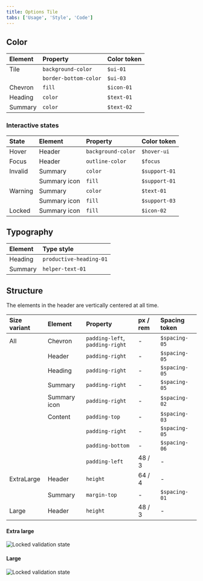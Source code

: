 ```yaml
---
title: Options Tile
tabs: ['Usage', 'Style', 'Code']
---
```


## Color

| Element | Property | Color token |
| :- | :- | :- |
| Tile | `background-color` | `$ui-01` |
| | `border-bottom-color` | `$ui-03` |
| Chevron | `fill` | `$icon-01` |
| Heading | `color` | `$text-01` |
| Summary | `color` | `$text-02` |

### Interactive states

| State | Element | Property | Color token |
| :- | :- | :- | :- |
| Hover | Header | `background-color` | `$hover-ui` |
| Focus | Header | `outline-color` | `$focus` |
| Invalid | Summary | `color` | `$support-01` |
| | Summary icon | `fill` | `$support-01` |
| Warning | Summary | `color` | `$text-01` |
| | Summary icon | `fill` | `$support-03` |
| Locked | Summary icon | `fill` | `$icon-02` |

## Typography

| Element | Type style |
| :- | :- |
| Heading | `productive-heading-01` |
| Summary | `helper-text-01` |

## Structure

The elements in the header are vertically centered at all time.

| Size variant | Element | Property | px / rem | Spacing token |
| :- | :- | :- | :- | :- |
| All | Chevron | `padding-left`, `padding-right` | - | `$spacing-05` |
| | Header | `padding-right` | - | `$spacing-05` |
| | Heading | `padding-right` | - | `$spacing-05` |
| | Summary | `padding-right` | - | `$spacing-05` |
| | Summary icon | `padding-right` | - | `$spacing-02` |
| | Content | `padding-top` | - | `$spacing-03` |
| | | `padding-right` | - | `$spacing-05` |
| | | `padding-bottom` | - | `$spacing-06` |
| | | `padding-left` | 48 / 3 | - |
| ExtraLarge | Header | `height` | 64 / 4 | - |
| | Summary | `margin-top` | - | `$spacing-01` |
| Large | Header | `height` | 48 / 3 | - |

#### Extra large

<Row>
  <Column colLg={8}>

![Locked validation state](images/structure-xl.png)

  </Column>
</Row>

#### Large

<Row>
  <Column colLg={8}>

![Locked validation state](images/structure-lg.png)

  </Column>
</Row>
